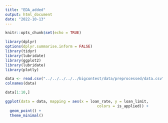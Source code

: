 ```yaml
---
title: "EDA_added"
output: html_document
date: "2022-10-13"
---
```


```r
knitr::opts_chunk$set(echo = TRUE)
```

```r
library(dplyr)
options(dplyr.summarise.inform = FALSE) 
library(tidyr)
library(lubridate)
library(ggplot2)
library(lubridate)
library(plotly)
```

```r
data <- read.csv("../../../../../bigcontest/data/preprocessed/data.csv")
colnames(data)
```

```r
data[1:10,]
```
```r
ggplot(data = data, mapping = aes(x = loan_rate, y = loan_limit, 
                                         colors = is_applied)) +
  geom_point() +
  theme_minimal()
```

